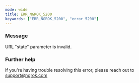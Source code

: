 ```yaml
---
mode: wide
title: ERR_NGROK_5200
keywords: ["ERR_NGROK_5200", "error 5200"]
---
```


### Message

URL "state" parameter is invalid.

### Further help

If you're having trouble resolving this error, please reach out to [support@ngrok.com](mailto:support@ngrok.com?subject=Help%20with%20ERR_NGROK_5200)
